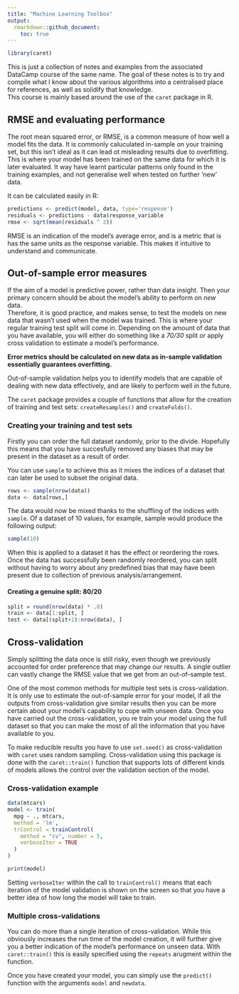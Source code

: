 ```yaml
---
title: "Machine Learning Toolbox"
output: 
  rmarkdown::github_document:
    toc: true
---
```


```r
library(caret)
```

This is just a collection of notes and examples from the associated DataCamp course of the same name. The goal of these notes is to try and compile what I know about the various algorithms into a centralised place for references, as well as solidify that knowledge.  
This course is mainly based around the use of the `caret` package in R.

## RMSE and evaluating performance 
The root mean squared error, or RMSE, is a common measure of how well a model fits the data. It is commonly caluculated in-sample on your training set, but this isn't ideal as it can lead ot misleading results due to overfitting. This is where your model has been trained on the same data for which it is later evaluated. It way have learnt particular patterns only found in the training examples, and not generalise well when tested on further 'new' data. 

It can be calculated easily in R:
```r
predictions <- predict(model, data, type='response')
residuals <- predictions - data$response_variable
rmse <- sqrt(mean(residuals ^ 2))
```

RMSE is an indication of the model's average error, and is a metric that is has the same units as the response variable. This makes it intuitive to understand and communicate. 

## Out-of-sample error measures 
If the aim of a model is predictive power, rather than data insight. Then your primary concern should be about the model's ability to perform on *new* data.  
Therefore, it is good practice, and makes sense, to test the models on new data that wasn't used when the model was trained. This is where your regular training test split will come in. Depending on the amount of data that you have available, you will either do something like a *70/30* split or apply cross validation to estimate a model's performance. 

__Error metrics should be calculated on new data as in-sample validation essentially guarantees overfitting.__

Out-of-sample validation helps you to identify models that are capable of dealing with new data effectively, and are likely to perform well in the future. 

The `caret` package provides a couple of functions that allow for the creation of training and test sets: `createResamples()` and `createFolds()`. 

### Creating your training and test sets 
Firstly you can order the full dataset randomly, prior to the divide. Hopefully this means that you have succesfully removed any biases that may be present in the dataset as a result of order. 

You can use `sample` to achieve this as it mixes the indices of a dataset that can later be used to subset the original data. 

```r
rows <- sample(nrow(data))
data <- data[rows,]
```

The data would now be mixed thanks to the shuffling of the indices with `sample`. Of a dataset of 10 values, for example, sample would produce the following output: 

```r
sample(10)
```
When this is applied to a dataset it has the effect or reordering the rows. Once the data has successfully been randomly reordered, you can split without having to worry about any predefined bias that may have been present due to collection of previous analysis/arrangement. 

#### Creating a genuine split: 80/20
```r
split = round(nrow(data) * .8)
train <- data[1:split, ]
test <- data[(split+1):nrow(data), ]
```

## Cross-validation
Simply splitting the data once is still risky, even though we previously accounted for order preference that may change our results. A single outlier can vastly change the RMSE value that we get from an out-of-sample test. 

One of the most common methods for multiple test sets is cross-validation. It is only use to estimate the out-of-sample error for your model, if all the outputs from cross-validation give similar results then you can be more certain about your model's capability to cope with unseen data. Once you have carried out the cross-validation, you re train your model using the full dataset so that you can make the most of all the information that you have available to you. 

To make reducible results you have to use `set.seed()` as cross-validation with `caret` uses random sampling. Cross-validation using this package is done with the `caret::train()` function that supports lots of different kinds of models allows the control over the validation section of the model. 


### Cross-validation example
```r
data(mtcars)
model <- train(
  mpg ~ ., mtcars, 
  method = 'lm',
  trControl = trainControl(
    method = "cv", number = 5,
    verboseIter = TRUE
  )
)

print(model)
```

Setting `verboseIter` within the call to `trainControl()` means that each iteration of the model validation is shown on the screen so that you have a better idea of how long the model will take to train.  

### Multiple cross-validations
You can do more than a single iteration of cross-validation. While this obviously increases the run time of the model creation, it will further give you a better indication of the model's performance on unseen data. With `caret::train()` this is easily specified using the `repeats` arugment within the function. 

Once you have created your model, you can simply use the `predict()` function with the arguments `model` and `newdata`.